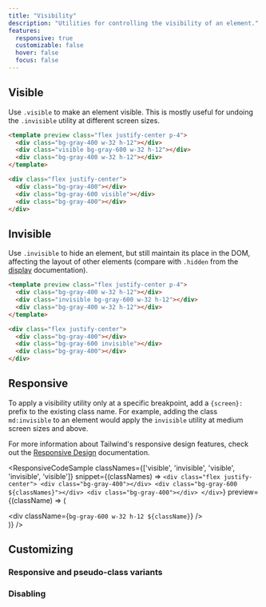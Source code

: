 ```yaml
---
title: "Visibility"
description: "Utilities for controlling the visibility of an element."
features:
  responsive: true
  customizable: false
  hover: false
  focus: false
---
```





## Visible

Use `.visible` to make an element visible. This is mostly useful for undoing the `.invisible` utility at different screen sizes.

```html
<template preview class="flex justify-center p-4">
  <div class="bg-gray-400 w-32 h-12"></div>
  <div class="visible bg-gray-600 w-32 h-12"></div>
  <div class="bg-gray-400 w-32 h-12"></div>
</template>

<div class="flex justify-center">
  <div class="bg-gray-400"></div>
  <div class="bg-gray-600 visible"></div>
  <div class="bg-gray-400"></div>
</div>
```

## Invisible

Use `.invisible` to hide an element, but still maintain its place in the DOM, affecting the layout of other elements (compare with `.hidden` from the [display](/docs/display#hidden) documentation).

```html
<template preview class="flex justify-center p-4">
  <div class="bg-gray-400 w-32 h-12"></div>
  <div class="invisible bg-gray-600 w-32 h-12"></div>
  <div class="bg-gray-400 w-32 h-12"></div>
</template>

<div class="flex justify-center">
  <div class="bg-gray-400"></div>
  <div class="bg-gray-600 invisible"></div>
  <div class="bg-gray-400"></div>
</div>
```

## Responsive

To apply a visibility utility only at a specific breakpoint, add a `{screen}:` prefix to the existing class name. For example, adding the class `md:invisible` to an element would apply the `invisible` utility at medium screen sizes and above.

For more information about Tailwind's responsive design features, check out the [Responsive Design](/docs/responsive-design) documentation.

<ResponsiveCodeSample
  classNames={['visible', 'invisible', 'visible', 'invisible', 'visible']}
  snippet={(classNames) => `
    <div class="flex justify-center">
      <div class="bg-gray-400"></div>
      <div class="bg-gray-600 ${classNames}"></div>
      <div class="bg-gray-400"></div>
    </div>
  `}
  preview={(className) => (
    <div className="flex justify-center">
      <div className="bg-gray-400 w-32 h-12" />
      <div className={`bg-gray-600 w-32 h-12 ${className}`} />
      <div className="bg-gray-400 w-32 h-12" />
    </div>
  )}
/>

## Customizing

### Responsive and pseudo-class variants

<Variants plugin="visibility" />

### Disabling

<Disabling plugin="visibility" />
